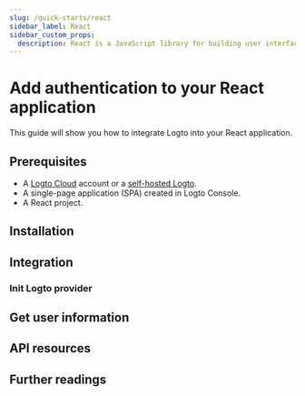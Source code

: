 ```yaml
---
slug: /quick-starts/react
sidebar_label: React
sidebar_custom_props:
  description: React is a JavaScript library for building user interfaces.
---
```




# Add authentication to your React application

This guide will show you how to integrate Logto into your React application.

<GuideTip />

## Prerequisites

- A [Logto Cloud](https://cloud.logto.io) account or a [self-hosted Logto](/introduction/set-up-logto-oss).
- A single-page application (SPA) created in Logto Console.
- A React project.

## Installation

<Installation />

## Integration

### Init Logto provider

<InitClient />

<ImplementSignInAndSignOut />

<Checkpoint />

## Get user information

<GetUserInformation />

## API resources

<ApiResources />

## Further readings

<FurtherReadings />
